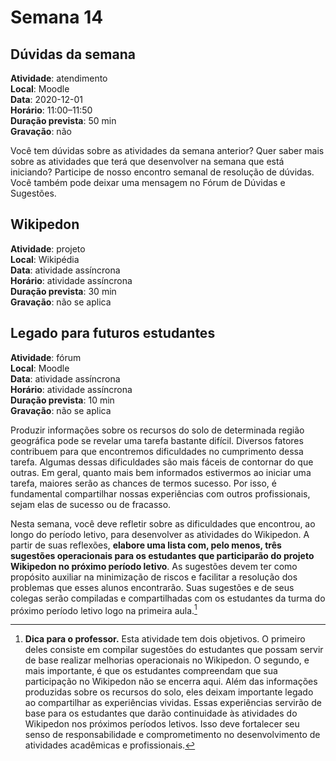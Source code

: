 # Semana 14

## Dúvidas da semana

**Atividade**: atendimento  
**Local**: Moodle  
**Data**: 2020-12-01  
**Horário**: 11:00–11:50  
**Duração prevista**: 50 min  
**Gravação**: não

Você tem dúvidas sobre as atividades da semana anterior? Quer saber mais sobre as atividades que terá que desenvolver na semana que está iniciando? Participe de nosso encontro semanal de resolução de dúvidas. Você também pode deixar uma mensagem no Fórum de Dúvidas e Sugestões.

## Wikipedon

**Atividade**: projeto  
**Local**: Wikipédia  
**Data**: atividade assíncrona  
**Horário**: atividade assíncrona  
**Duração prevista**: 30 min  
**Gravação**: não se aplica  

## Legado para futuros estudantes

**Atividade**: fórum  
**Local**: Moodle  
**Data**: atividade assíncrona  
**Horário**: atividade assíncrona  
**Duração prevista**: 10 min  
**Gravação**: não se aplica  

Produzir informações sobre os recursos do solo de determinada região geográfica pode se revelar uma tarefa bastante difícil. Diversos fatores contribuem para que encontremos dificuldades no cumprimento dessa tarefa. Algumas dessas dificuldades são mais fáceis de contornar do que outras. Em geral, quanto mais bem informados estivermos ao iniciar uma tarefa, maiores serão as chances de termos sucesso. Por isso, é fundamental compartilhar nossas experiências com outros profissionais, sejam elas de sucesso ou de fracasso.

Nesta semana, você deve refletir sobre as dificuldades que encontrou, ao longo do período letivo, para desenvolver as atividades do Wikipedon. A partir de suas reflexões, **elabore uma lista com, pelo menos, três sugestões operacionais para os estudantes que participarão do projeto Wikipedon no próximo período letivo**. As sugestões devem ter como propósito auxiliar na minimização de riscos e facilitar a resolução dos problemas que esses alunos encontrarão. Suas sugestões e de seus colegas serão compiladas e compartilhadas com os estudantes da turma do próximo período letivo logo na primeira aula.[^sugestoes]

[^sugestoes]: **Dica para o professor.** Esta atividade tem dois objetivos. O primeiro deles consiste em compilar sugestões do estudantes que possam servir de base realizar melhorias operacionais no Wikipedon. O segundo, e mais importante, é que os estudantes compreendam que sua participação no Wikipedon não se encerra aqui. Além das informações produzidas sobre os recursos do solo, eles deixam importante legado ao compartilhar as experiências vividas. Essas experiências servirão de base para os estudantes que darão continuidade às atividades do Wikipedon nos próximos períodos letivos. Isso deve fortalecer seu senso de responsabilidade e comprometimento no desenvolvimento de atividades acadêmicas e profissionais.
